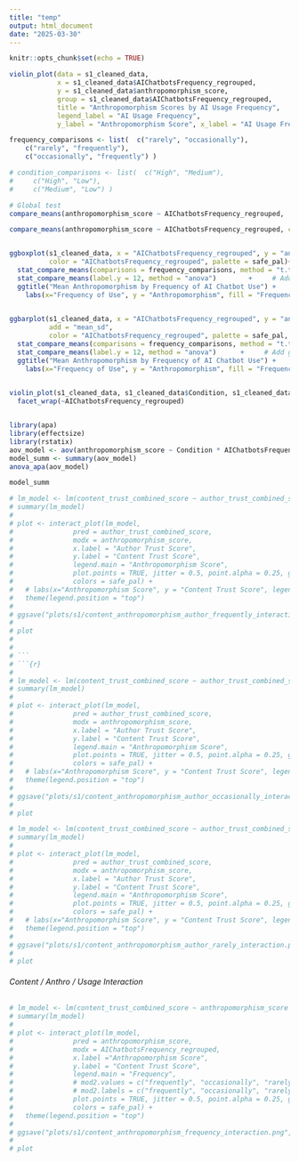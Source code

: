 ```yaml
---
title: "temp"
output: html_document
date: "2025-03-30"
---
```


```r
knitr::opts_chunk$set(echo = TRUE)
```


```r
violin_plot(data = s1_cleaned_data, 
            x = s1_cleaned_data$AIChatbotsFrequency_regrouped, 
            y = s1_cleaned_data$anthropomorphism_score, 
            group = s1_cleaned_data$AIChatbotsFrequency_regrouped, 
            title = "Anthropomorphism Scores by AI Usage Frequency", 
            legend_label = "AI Usage Frequency", 
            y_label = "Anthropomorphism Score", x_label = "AI Usage Frequency")

```

```r

frequency_comparisons <- list(  c("rarely", "occasionally"),
    c("rarely", "frequently"),
    c("occasionally", "frequently") )

# condition_comparisons <- list(  c("High", "Medium"),
#     c("High", "Low"),
#     c("Medium", "Low") )

# Global test
compare_means(anthropomorphism_score ~ AIChatbotsFrequency_regrouped,  data = s1_cleaned_data, method = "anova")

compare_means(anthropomorphism_score ~ AIChatbotsFrequency_regrouped, comparisons = frequency_comparisons, data = s1_cleaned_data,  method = "t.test")


ggboxplot(s1_cleaned_data, x = "AIChatbotsFrequency_regrouped", y = "anthropomorphism_score",
          color = "AIChatbotsFrequency_regrouped", palette = safe_pal)+ 
  stat_compare_means(comparisons = frequency_comparisons, method = "t.test", label = "p.signif") + # Add pairwise comparisons p-value
  stat_compare_means(label.y = 12, method = "anova")        +     # Add global p-value
  ggtitle("Mean Anthropomorphism by Frequency of AI Chatbot Use") + 
    labs(x="Frequency of Use", y = "Anthropomorphism", fill = "Frequency of Use")
  

ggbarplot(s1_cleaned_data, x = "AIChatbotsFrequency_regrouped", y = "anthropomorphism_score",
          add = "mean_sd",        
          color = "AIChatbotsFrequency_regrouped", palette = safe_pal, position = position_dodge(0.8))+ 
  stat_compare_means(comparisons = frequency_comparisons, method = "t.test", label = "p.signif") + # Add pairwise comparisons p-value
  stat_compare_means(label.y = 12, method = "anova")      +     # Add global p-value
  ggtitle("Mean Anthropomorphism by Frequency of AI Chatbot Use") + 
    labs(x="Frequency of Use", y = "Anthropomorphism", fill = "Frequency of Use")
  

violin_plot(s1_cleaned_data, s1_cleaned_data$Condition, s1_cleaned_data$anthropomorphism_score, s1_cleaned_data$Condition, "Anthropomorphism Scores") + 
  facet_wrap(~AIChatbotsFrequency_regrouped)



```

```r

library(apa)
library(effectsize)
library(rstatix)
aov_model <- aov(anthropomorphism_score ~ Condition * AIChatbotsFrequency_regrouped, data = s1_cleaned_data)
model_summ <- summary(aov_model)
anova_apa(aov_model)

model_summ


```


```r


# lm_model <- lm(content_trust_combined_score ~ author_trust_combined_score * anthropomorphism_score, data = s1_cleaned_data |> filter(AIChatbotsFrequency_regrouped == "frequently"))
# summary(lm_model)
# 
# plot <- interact_plot(lm_model, 
#               pred = author_trust_combined_score, 
#               modx = anthropomorphism_score,
#               x.label = "Author Trust Score",
#               y.label = "Content Trust Score",
#               legend.main = "Anthropomorphism Score",
#               plot.points = TRUE, jitter = 0.5, point.alpha = 0.25, geom="bar", 
#               colors = safe_pal) +
#   # labs(x="Anthropomorphism Score", y = "Content Trust Score", legend = "Author Trust Score")  +
#   theme(legend.position = "top")
# 
# ggsave("plots/s1/content_anthropomorphism_author_frequently_interaction.png", plot = plot, create.dir = TRUE)
# 
# plot
# 
# 
# ```
# ```{r}
# 
# lm_model <- lm(content_trust_combined_score ~ author_trust_combined_score * anthropomorphism_score, data = s1_cleaned_data |> filter(AIChatbotsFrequency_regrouped == "occasionally"))
# summary(lm_model)
# 
# plot <- interact_plot(lm_model, 
#               pred = author_trust_combined_score, 
#               modx = anthropomorphism_score,
#               x.label = "Author Trust Score",
#               y.label = "Content Trust Score",
#               legend.main = "Anthropomorphism Score",
#               plot.points = TRUE, jitter = 0.5, point.alpha = 0.25, geom="bar", 
#               colors = safe_pal) +
#   # labs(x="Anthropomorphism Score", y = "Content Trust Score", legend = "Author Trust Score")  +
#   theme(legend.position = "top")
# 
# ggsave("plots/s1/content_anthropomorphism_author_occasionally_interaction.png", plot = plot, create.dir = TRUE)
# 
# plot


```

```r

# lm_model <- lm(content_trust_combined_score ~ author_trust_combined_score * anthropomorphism_score, data = s1_cleaned_data |> filter(AIChatbotsFrequency_regrouped == "rarely"))
# summary(lm_model)
# 
# plot <- interact_plot(lm_model, 
#               pred = author_trust_combined_score, 
#               modx = anthropomorphism_score,
#               x.label = "Author Trust Score",
#               y.label = "Content Trust Score",
#               legend.main = "Anthropomorphism Score",
#               plot.points = TRUE, jitter = 0.5, point.alpha = 0.25, geom="bar", 
#               colors = safe_pal) +
#   # labs(x="Anthropomorphism Score", y = "Content Trust Score", legend = "Author Trust Score")  +
#   theme(legend.position = "top")
# 
# ggsave("plots/s1/content_anthropomorphism_author_rarely_interaction.png", plot = plot, create.dir = TRUE)
# 
# plot


```

###### Content / Anthro / Usage Interaction

```r

# lm_model <- lm(content_trust_combined_score ~ anthropomorphism_score * AIChatbotsFrequency_regrouped, data = s1_cleaned_data)
# summary(lm_model)
# 
# plot <- interact_plot(lm_model, 
#               pred = anthropomorphism_score, 
#               modx = AIChatbotsFrequency_regrouped,
#               x.label ="Anthropomorphism Score",
#               y.label = "Content Trust Score",
#               legend.main = "Frequency",
#               # mod2.values = c("frequently", "occasionally", "rarely"),
#               # mod2.labels = c("frequently", "occasionally", "rarely"),
#               plot.points = TRUE, jitter = 0.5, point.alpha = 0.25, geom="bar", 
#               colors = safe_pal) +
#   theme(legend.position = "top")
# 
# ggsave("plots/s1/content_anthropomorphism_frequency_interaction.png", plot = plot, create.dir = TRUE)
# 
# plot

```
